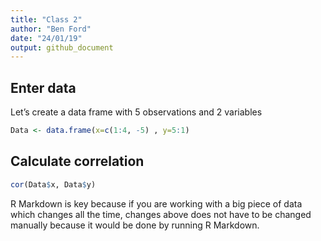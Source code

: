 ```yaml
---
title: "Class 2"
author: "Ben Ford"
date: "24/01/19"
output: github_document
---
```


## Enter data 

Let's create a data frame with 5 observations and 2 variables 

```r
Data <- data.frame(x=c(1:4, -5) , y=5:1)
```

## Calculate correlation 

```r
cor(Data$x, Data$y)
```

R Markdown is key because if you are working with a big piece of data which changes all the time, changes above does not have to be changed manually because it would be done by running R Markdown.